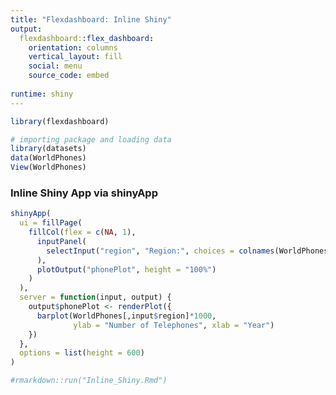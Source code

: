 ```yaml
---
title: "Flexdashboard: Inline Shiny"
output: 
  flexdashboard::flex_dashboard:
    orientation: columns
    vertical_layout: fill
    social: menu
    source_code: embed
    
runtime: shiny
---
```


```r
library(flexdashboard)
```

```r
# importing package and loading data 
library(datasets)
data(WorldPhones)
View(WorldPhones)

```


### Inline Shiny App via shinyApp

```r
shinyApp(
  ui = fillPage(
    fillCol(flex = c(NA, 1), 
      inputPanel(
        selectInput("region", "Region:", choices = colnames(WorldPhones))
      ),
      plotOutput("phonePlot", height = "100%")
    )
  ),
  server = function(input, output) {
    output$phonePlot <- renderPlot({
      barplot(WorldPhones[,input$region]*1000, 
              ylab = "Number of Telephones", xlab = "Year")
    })
  },
  options = list(height = 600)
)
```


```r
#rmarkdown::run("Inline_Shiny.Rmd")
```